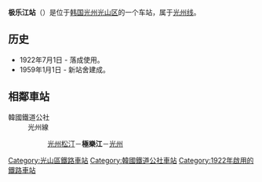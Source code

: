 {{朝鮮半島車站資訊
|公司色 = #0066b3
|文字色 = 
|站名 = 极乐江站<br />{{lang|en|Geungnakgang}}
|圖片 =Korail Geungnakgang Station.jpg
|pxl = 
|圖片說明 =车站站舍
|車站編號 = 
|前一站1 = [[光州松汀站|光州松汀]]
|前一站距離1 = 7.2
|後一站距離1 = 7.4
|後一站1 = [[光州站|光州]]
|距離1 = 4.5
|起點站1 = 光州线分岐起点
|所屬路線1 = [[光州线|光州线]]
|前一站2 = [[北松汀信号场|北松汀信号场]]
|前一站距離2 = 
|後一站距離2 = 
|後一站2 = 
|距離2 = 
|起點站2 = [[河南站_(光州)|河南]]
|所屬路線2 = [[北松汀三角线|北松汀三角线]]
|諺文 = 극락강역
|朝鮮漢字 = 極樂江驛
|文觀部式 =Geungnakgang-yeok 
|馬-賴式 =Kŭngnakkang-yŏk
|副站名 = 
|停站路線數 = 2
|所屬公司 = [[韩国铁道公社|韩国铁道公社]]
|所在地 =[[光州|光州]][[光山区|光山区]]
|車站構造 = 地面车站
|月台配置 = 1面2线
|啟用年月日 =1922年7月1日 
|廢站年月日 = 
|上下車人次 =
|統計年度 =
|轉車 = 
|備註 = 
|全寬備註 = 
}}

'''极乐江站'''（{{kor|諺=극락강역|漢=極樂江驛|羅=Geungnakgang yeok|f=y}}）是位于[[韩国|韩国]][[光州|光州]][[光山区|光山区]]的一个车站，属于[[光州线|光州线]]。

== 历史 ==
*1922年7月1日 - 落成使用。
*1959年1月1日 - 新站舍建成。

== 相鄰車站 ==
;韓國鐵道公社
:光州線
::[[光州松汀站|光州松汀]]－'''極樂江'''－[[光州站|光州]] 

{{光州线}}
{{无穷花号}}

[[Category:光山區鐵路車站|Category:光山區鐵路車站]]
[[Category:韓國鐵道公社車站|Category:韓國鐵道公社車站]]
[[Category:1922年啟用的鐵路車站|Category:1922年啟用的鐵路車站]]